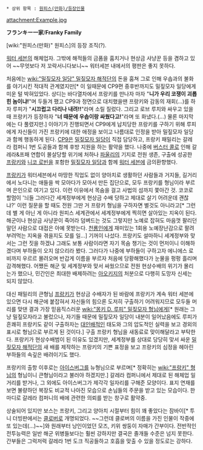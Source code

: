  * 상위 항목 : [[원피스(만화)/등장인물]]

attachment:Example.jpg

'''フランキー一家'''/'''Franky Family'''

[wiki:"원피스(만화)" 원피스]의 등장 조직(?).

[[워터 세븐]]의 해체업자. 그밖에 해적들의 금품을 훔치거나 현상금 사냥꾼 등을 겸하고 있어 ~~무엇보다 저 꼬락서니다보니~~ 워터세븐 내에서의 평판은 좋지 못하다.

처음에는 [[wiki:"밀짚모자 일당" 밀짚모자 해적단]]의 돈을 훔쳐 그로 인해 우솝과의 불화를 야기시킨 적대적 관계였지만[* 이 일때문에 CP9편 중후반까지도 밀짚모자 일당에게 미운 털 박혀있었다. 상디는 바다열차에서 프랑키를 만나자 마자 "'''니가 우리 코쟁이 괴롭힌 놈이냐!'''"며 두들겨 팼고 CP9과 정면으로 대치했을땐 프랑키와 감동의 재회(...)를 하자 루피가 "'''시끄럽고 다리나 내려!!'''"라며 소릴 질렀다. 그리고 로브 루치와 싸우고 있을때 프랑키가 등장하자 "'''너 때문에 우솝이랑 싸웠다고!'''"라며 또 화냈다.(...) 물론 마지막에는 다 풀렸지만.] 이야기가 진행되면서 CP9에게 납치당한 프랑키를 구하기 위해 루피에게 자신들이 가진 프랑키에 대한 애정을 보이고 나름대로 인정을 받아 밀짚모자 일당과 함께 행동하게 된다. [[CP9]]은 [[밀짚모자 일당]]이 직접 담당하고, 프랑키 패밀리는 갈레라 컴퍼니 1번 도공들과 함께 후방 지원을 하는 활약을 했다. 나중에 [[버스터 콜]]로 인해 갈레라&프패 연합이 몰살당할 위기에 처하나 [[파울리]]의 기지로 전원 생존, 구출에 성공한 [[프랑키]]와 [[니코 로빈]]을 포함한 [[밀짚모자 일당]]과 함께 [[워터 세븐]]에 금의환향했다.

[[프랑키]]가 워터세븐에서 마땅한 직업도 없이 양아치로 생활하던 사람들과 거지들, 길거리에서 노다니는 애들을 싹 모아다가 모아서 만든 집단으로, 모두 프랑키를 형님이라 부르며 은인으로 여기고 있다. 이런 이유에서 목숨을 걸고 사법의 섬까지 쫓아간 것. 코코로 할멈이 '늬들 그러다간 세계정부에게 현상금 수배 당하고 제대로 살기 어려운데 괜찮냐?' 이런 질문을 할 때도 전원 그딴 거 프랑키 형님을 구하자면 별것도 아니라고[* 그런데 별 게 아닌 게 아니라 원피스 세계관에서 세계정부에게 찍히면 살아있는 지옥이 된다. 해군이나 현상금 사냥꾼이 죽어라 덤벼드는 것도 그렇지만 노예로 잡혀도 마음껏 팔리던 말던 사람으로 대접은 아예 못받는다. [[천룡인]]에게 재미있는 1회용 노예장난감으로 팔려 부려먹는 지옥을 겪을지도 모를 일...] 기꺼이 나섰다. 프랑키도 설마하니 세계정부와 맞서는 그런 짓을 하겠냐 그래도 보통 사람이라면 자기 목숨 챙기는 것이 먼저이니 이해하겠다며 부하들이 오지 않으리라 봤다. 그러다가 나중에 부하들이 구하고자 에니에스 로비까지 우르르 몰려오며 반갑게 이름을 부르자 처음에 당황해했다가 눈물을 펑펑 흘리며 감격해했다. 어쨌든 해군 및 세계정부와 맞서 싸웠으므로 전원 현상수배의 위기가 몰리는가 했으나, 민간인은 최대한 배제하려는 [[아오키지]]의 처분으로 다행히 도망자 신세는 되지 않았다. 

대신 패밀리의 큰형님 [[프랑키]]가 현상금 수배자가 된 바람에 프랑키가 계속 워터 세븐에 있으면 다시 해군에 붙잡혀서 자신들의 힘으론 도저히 구출하기 어려워지므로 모두들 머리를 맞댄 결과 가장 믿음직스러운 [[wiki:"몽키 D. 루피" 밀짚모자 형님]]에게[* 원래는 그냥 밀짚모자라고 불렀으나, 자기들 때문에 밀짚모자 일당이 내분이 일어났음에도 루피가 흔쾌히 프랑키도 같이 구출하자는 [[대인배]]적인 태도와 그의 압도적인 실력을 보고 경외의 표시로 형님으로 부르게 된 것이다.] 구출 프랑키 형님을 새동료로 맞이해달라고 부탁한다. 프랑키가 현상수배범이 된 이유도 있겠지만, 세계정부를 상대로 당당히 맞서 싸운 [[밀짚모자 해적단]]의 새 배를 제작하는 프랑키의 기쁜 표정을 보고 프랑키의 심정을 헤아린 부하들의 속깊은 배려이기도 했다. 

프랑키의 출항 이후로는 [[아이스버그]]를 뉴형님으로 부르며[* 정확히는 [[wiki:"프랑키" 형님]]의 형님이니 큰형님이라고 불러야 하겠지만.] 갈레라 컴퍼니에서 제대로 된 해체업 일거리를 받거나, 그 외에도 아이스버그가 제각각 일자리를 구해준 모양이다. 표지 연재를 보면 불량하던 복장도 비교적 나아진 모습으로 손님들의 주문을 받고 있는 모습이다. 한 마디로 갈레라 컴퍼니의 배에 관련한 의뢰를 받는 창구로 활약중.

상술되어 있지만 보스는 프랑키, 그리고 양아치 시절부터 힘이 꽤 좋았다는 잠바이[* 투니 더빙판에서는 [[클로버]]로 개명되었다. ~~그런데 클로버의 이름을 가진 인물이 작중에 또 있는데(...)~~]와 원래부터 낭인이었던 모즈, 키위 쌍둥이 자매가 간부이다. 전반적인 전투능력은 일반 해군 위병들보다는 훨씬 강하지만 결국은 졸개들 수준은 넘지 못한다. 간부들은 그럭저럭 갈레라 1번 도크 직공들하고 호흡을 맞출 수 있을 정도로는 강하다.
